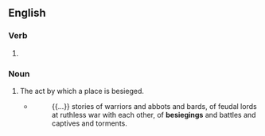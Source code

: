 ==English==

===Verb===
{{head|en|verb form}}

# {{present participle of|en|besiege|nocat=1}}

===Noun===
{{en-noun}}

# The act by which a place is besieged.
#* {{w|Frances Hodgson Burnett}}
#*: {{...}} stories of warriors and abbots and bards, of feudal lords at ruthless war with each other, of '''besiegings''' and battles and captives and torments.